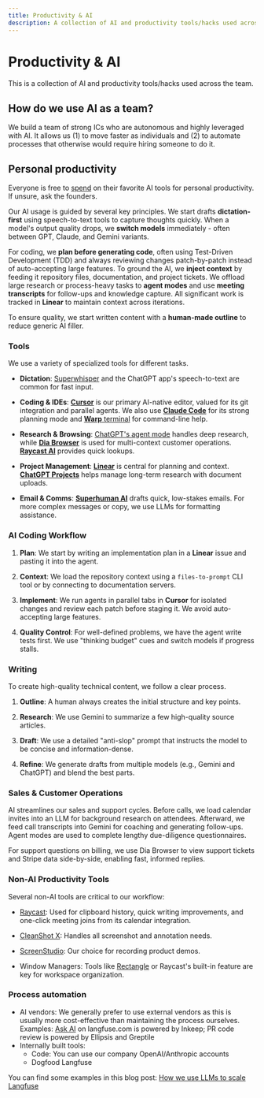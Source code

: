 ```yaml
---
title: Productivity & AI
description: A collection of AI and productivity tools/hacks used across the team.
---
```


# Productivity & AI

This is a collection of AI and productivity tools/hacks used across the team. 

## How do we use AI as a team?

We build a team of strong ICs who are autonomous and highly leveraged with AI. It allows us (1) to move faster as individuals and (2) to automate processes that otherwise would require hiring someone to do it.

## Personal productivity 

Everyone is free to [spend](/handbook/working-at-langfuse/spending-money) on their favorite AI tools for personal productivity. If unsure, ask the founders. 

Our AI usage is guided by several key principles. We start drafts **dictation-first** using speech-to-text tools to capture thoughts quickly. When a model's output quality drops, we **switch models** immediately - often between GPT, Claude, and Gemini variants.

For coding, we **plan before generating code**, often using Test-Driven Development (TDD) and always reviewing changes patch-by-patch instead of auto-accepting large features. To ground the AI, we **inject context** by feeding it repository files, documentation, and project tickets. We offload large research or process-heavy tasks to **agent modes** and use **meeting transcripts** for follow-ups and knowledge capture. All significant work is tracked in **Linear** to maintain context across iterations.

To ensure quality, we start written content with a **human-made outline** to reduce generic AI filler.

### Tools

We use a variety of specialized tools for different tasks.

-   **Dictation**: [Superwhisper](https://superwhisper.com/) and the ChatGPT app's speech-to-text are common for fast input.

-   **Coding & IDEs**: [**Cursor**](https://www.cursor.so/) is our primary AI-native editor, valued for its git integration and parallel agents. We also use [**Claude Code**](https://claude.ai/) for its strong planning mode and [**Warp** terminal](https://www.warp.dev/) for command-line help.

-   **Research & Browsing**: [ChatGPT's agent mode](https://chat.openai.com/) handles deep research, while [**Dia Browser**](https://www.diabrowser.com/) is used for multi-context customer operations. [**Raycast AI**](https://www.raycast.com/) provides quick lookups.

-   **Project Management**: [**Linear**](https://linear.app/) is central for planning and context. [**ChatGPT Projects**](https://help.openai.com/en/articles/10169521-projects-in-chatgpt) helps manage long-term research with document uploads.

-   **Email & Comms**: [**Superhuman AI**](https://superhuman.com/) drafts quick, low-stakes emails. For more complex messages or copy, we use LLMs for formatting assistance.

### AI Coding Workflow

1.  **Plan**: We start by writing an implementation plan in a **Linear** issue and pasting it into the agent.

2.  **Context**: We load the repository context using a `files-to-prompt` CLI tool or by connecting to documentation servers.

3.  **Implement**: We run agents in parallel tabs in **Cursor** for isolated changes and review each patch before staging it. We avoid auto-accepting large features.

4.  **Quality Control**: For well-defined problems, we have the agent write tests first. We use "thinking budget" cues and switch models if progress stalls.

### Writing

To create high-quality technical content, we follow a clear process.

1.  **Outline**: A human always creates the initial structure and key points.

2.  **Research**: We use Gemini to summarize a few high-quality source articles.

3.  **Draft**: We use a detailed "anti-slop" prompt that instructs the model to be concise and information-dense.

4.  **Refine**: We generate drafts from multiple models (e.g., Gemini and ChatGPT) and blend the best parts.

### Sales & Customer Operations

AI streamlines our sales and support cycles. Before calls, we load calendar invites into an LLM for background research on attendees. Afterward, we feed call transcripts into Gemini for coaching and generating follow-ups. Agent modes are used to complete lengthy due-diligence questionnaires.

For support questions on billing, we use Dia Browser to view support tickets and Stripe data side-by-side, enabling fast, informed replies.


### Non-AI Productivity Tools

Several non-AI tools are critical to our workflow:

- [Raycast](https://www.raycast.com/): Used for clipboard history, quick writing improvements, and one-click meeting joins from its calendar integration.

- [CleanShot X](https://cleanshot.com/): Handles all screenshot and annotation needs.

- [ScreenStudio](https://screen.studio/): Our choice for recording product demos.

- Window Managers: Tools like [Rectangle](https://rectangleapp.com/) or Raycast's built-in feature are key for workspace organization.


### Process automation

   - AI vendors: We generally prefer to use external vendors as this is usually more cost-effective than maintaining the process ourselves. Examples: [Ask AI](/ask-ai) on langfuse.com is powered by Inkeep; PR code review is powered by Ellipsis and Greptile
   - Internally built tools:
     - Code: You can use our company OpenAI/Anthropic accounts
     - Dogfood Langfuse

You can find some examples in this blog post: [How we use LLMs to scale Langfuse](/blog/2025-04-24-how-we-use-llms-to-scale-langfuse)